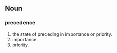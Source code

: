 ==Noun==
===precedence===
#the state of preceding in importance or priority.
#importance.
#priority.